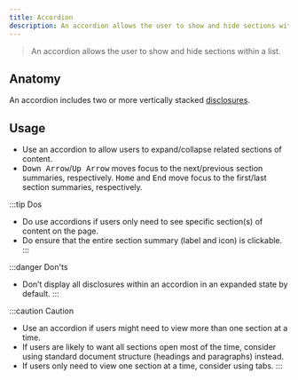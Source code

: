 ```yaml
---
title: Accordion
description: An accordion allows the user to show and hide sections within a list.
---
```


> An accordion allows the user to show and hide sections within a list.

## Anatomy

An accordion includes two or more vertically stacked [disclosures](disclosure).

## Usage

- Use an accordion to allow users to expand/collapse related sections of content.
- <kbd>Down Arrow</kbd>/<kbd>Up Arrow</kbd> moves focus to the next/previous section summaries, respectively.
<kbd>Home</kbd> and <kbd>End</kbd> move focus to the first/last section summaries, respectively.

:::tip Dos
- Do use accordions if users only need to see specific section(s) of content on the page.
- Do ensure that the entire section summary (label and icon) is clickable.
:::

:::danger Don'ts
- Don’t display all disclosures within an accordion in an expanded state by default.
:::

:::caution Caution
- Use an accordion if users might need to view more than one section at a time.
- If users are likely to want all sections open most of the time, consider using standard document structure (headings and paragraphs) instead.
- If users only need to view one section at a time, consider using tabs.
:::
